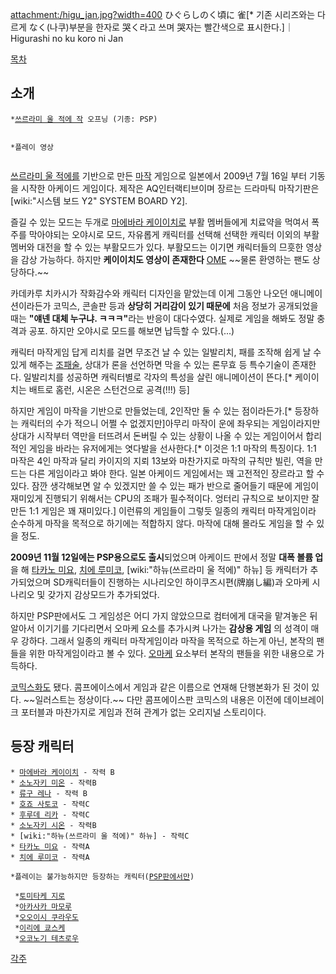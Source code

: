 attachment:/higu_jan.jpg?width=400
ひぐらしの{{{#red 哭}}}く頃に 雀[* 기존 시리즈와는 다르게 なく(나쿠)부분을 한자로 哭く라고 쓰며 哭자는 빨간색으로 표시한다.]｜ Higurashi no {{{#red na}}}ku koro ni Jan

[[목차]]
== 소개 == 
 *[[쓰르라미 울 적에 작]] 오프닝 (기종: PSP) 
 {{{#!html
<iframe width="560" height="315" src="//www.youtube.com/embed/FzkHBB6VF5E" frameborder="0" allowfullscreen></iframe>
}}}  

 *플레이 영상 
 {{{#!html
<iframe width="560" height="315" src="//www.youtube.com/embed/4khpAZnR2iY" frameborder="0" allowfullscreen></iframe>
}}} 

[[쓰르라미 울 적에]]를 기반으로 만든 [[마작]] 게임으로 일본에서 2009년 7월 16일 부터 기동을 시작한 아케이드 게임이다. 제작은 AQ인터랙티브이며 장르는 드라마틱 마작기판은 [wiki:"시스템 보드 Y2" SYSTEM BOARD Y2].

즐길 수 있는 모드는 두개로 [[마에바라 케이이치]]로 부활 멤버들에게 치료약을 먹여서 폭주를 막아야되는 오야시로 모드, 자유롭게 캐릭터를 선택해 선택한 캐릭터 이외의 부활 멤버와 대전을 할 수 있는 부활모드가 있다. 부활모드는 이기면 캐릭터들의 므흣한 영상을 감상 가능하다. 하지만 '''케이이치도 영상이 존재한다''' [[OME]] ~~물론 환영하는 팬도 상당하다.~~

카데카루 치카시가 작화감수와 캐릭터 디자인을 맡았는데 이게 그동안 나오던 애니메이션이라든가 코믹스, 콘솔판 등과 '''상당히 거리감이 있기 때문에''' 처음 정보가 공개되었을때는 '''"얘넨 대체 누구냐. ㅋㅋㅋ"'''라는 반응이 대다수였다. 실제로 게임을 해봐도 정말 충격과 공포. 하지만 오야시로 모드를 해보면 납득할 수 있다.(...)

캐릭터 마작게임 답게 리치를 걸면 무조건 날 수 있는 일발리치, 패를 조작해 쉽게 날 수 있게 해주는 [[조패술]], 상대가 론을 선언하면 막을 수 있는 론무효 등 특수기술이 존재한다. 일발리치를 성공하면 캐릭터별로 각자의 특성을 살린 애니메이션이 뜬다.[* 케이이치는 배트로 홈런, 시온은 스턴건으로 공격(!!!) 등]

하지만 게임이 마작을 기반으로 만들었는데, 2인작만 둘 수 있는 점이라든가.[* 등장하는 캐릭터의 수가 적으니 어쩔 수 없겠지만]아무리 마작이 운에 좌우되는 게임이라지만 상대가 시작부터 역만을 터뜨려서 돈버릴 수 있는 상황이 나올 수 있는 게임이어서 합리적인 게임을 바라는 유저에게는 엿다발을 선사한다.[* 이것은 1:1 마작의 특징이다. 1:1 마작은 4인 마작과 달리 카이지의 지뢰 13보와 마찬가지로 마작의 규칙만 빌린, 역을 만드는 다른 게임이라고 봐야 한다. 일본 아케이드 게임에서는 꽤 고전적인 장르라고 할 수 있다. 잠깐 생각해보면 알 수 있겠지만 쓸 수 있는 패가 반으로 줄어들기 때문에 게임이 재미있게 진행되기 위해서는 CPU의 조패가 필수적이다. 엉터리 규칙으로 보이지만 잘 만든 1:1 게임은 꽤 재미있다.] 이런류의 게임들이 그렇듯 일종의 캐릭터 마작게임이라 순수하게 마작을 목적으로 하기에는 적합하지 않다. 마작에 대해 몰라도 게임을 할 수 있을 정도. 

'''2009년 11월 12일에는 PSP용으로도 출시'''되었으며 아케이드 판에서 정말 '''대폭 볼륨 업'''을 해 [[타카노 미요]], [[치에 루미코]], [wiki:"하뉴(쓰르라미 울 적에)" 하뉴] 등 캐릭터가 추가되었으며 SD캐릭터들이 진행하는 시나리오인 하이쿠즈시편(牌崩し編)과 오마케 시나리오 및 갖가지 감상모드가 추가되었다. 

하지만 PSP판에서도 그 게임성은 어디 가지 않았으므로 컴터에게 대국을 맡겨놓은 뒤 알아서 이기기를 기다리면서 오마케 요소를 추가시켜 나가는 '''감상용 게임''' 의 성격이 매우 강하다. 그래서 일종의 캐릭터 마작게임이라 마작을 목적으로 하는게 아닌, 본작의 팬들을 위한 마작게임이라고 볼 수 있다. [[오마케]] 요소부터 본작의 팬들을 위한 내용으로 가득하다. 

[[코믹스]]화도 됐다. 콤프에이스에서 게임과 같은 이름으로 연재해 단행본화가 된 것이 있다. ~~일러스트는 정상이다.~~ 다만 콤프에이스판 코믹스의 내용은 이전에 데이브레이크 포터블과 마찬가지로 게임과 전혀 관계가 없는 오리지널 스토리이다.

== 등장 캐릭터 ==
 * [[마에바라 케이이치]] - 작력 B
 * [[소노자키 미온]] - 작력B
 * [[류구 레나]] - 작력 B
 * [[호죠 사토코]] - 작력C
 * [[후루데 리카]] - 작력C
 * [[소노자키 시온]] - 작력B
 * [wiki:"하뉴(쓰르라미 울 적에)" 하뉴] - 작력C
 * [[타카노 미요]] - 작력A
 * [[치에 루미코]] - 작력A


 *플레이는 불가능하지만 등장하는 캐릭터([[PSP]]판에서만)

  *[[토미타케 지로]]
  *[[아카사카 마모루]]
  *[[오오이시 쿠라우도]]
  *[[이리에 쿄스케]]
  *[[오코노기 테츠로우]]

[[각주]]
